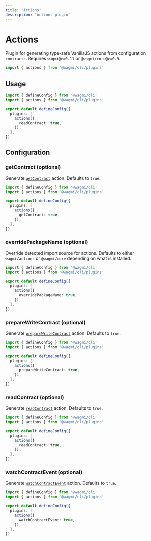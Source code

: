 ```yaml
---
title: 'Actions'
description: 'Actions plugin'
---
```


# Actions

Plugin for generating type-safe VanillaJS actions from configuration `contracts`. Requires `wagmi@>=0.11` or `@wagmi/core@>=0.9`.

```ts
import { actions } from '@wagmi/cli/plugins'
```

## Usage

```ts
import { defineConfig } from '@wagmi/cli'
import { actions } from '@wagmi/cli/plugins'

export default defineConfig({
  plugins: [
    actions({
      readContract: true,
    }),
  ],
})
```

## Configuration

### getContract (optional)

Generate [`getContract`](/core/actions/getContract) action. Defaults to `true`.

```ts {7}
import { defineConfig } from '@wagmi/cli'
import { actions } from '@wagmi/cli/plugins'

export default defineConfig({
  plugins: [
    actions({
      getContract: true,
    }),
  ],
})
```

### overridePackageName (optional)

Override detected import source for actions. Defaults to either `wagmi/actions` or `@wagmi/core` depending on what is installed.

```ts {7}
import { defineConfig } from '@wagmi/cli'
import { actions } from '@wagmi/cli/plugins'

export default defineConfig({
  plugins: [
    actions({
      overridePackageName: true,
    }),
  ],
})
```

### prepareWriteContract (optional)

Generate [`prepareWriteContract`](/core/actions/prepareWriteContract) action. Defaults to `true`.

```ts {7}
import { defineConfig } from '@wagmi/cli'
import { actions } from '@wagmi/cli/plugins'

export default defineConfig({
  plugins: [
    actions({
      prepareWriteContract: true,
    }),
  ],
})
```

### readContract (optional)

Generate [`readContract`](/core/actions/readContract) action. Defaults to `true`.

```ts {7}
import { defineConfig } from '@wagmi/cli'
import { actions } from '@wagmi/cli/plugins'

export default defineConfig({
  plugins: [
    actions({
      readContract: true,
    }),
  ],
})
```

### watchContractEvent (optional)

Generate [`watchContractEvent`](/core/actions/watchContractEvent) action. Defaults to `true`.

```ts {7}
import { defineConfig } from '@wagmi/cli'
import { actions } from '@wagmi/cli/plugins'

export default defineConfig({
  plugins: [
    actions({
      watchContractEvent: true,
    }),
  ],
})
```
